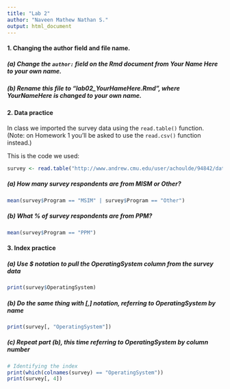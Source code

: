 ```yaml
---
title: "Lab 2"
author: "Naveen Mathew Nathan S."
output: html_document
---
```


#### 1. Changing the author field and file name.

##### (a) Change the `author:` field on the Rmd document from Your Name Here to your own name.

##### (b) Rename this file to "lab02_YourHameHere.Rmd", where YourNameHere is changed to your own name.

#### 2. Data practice

In class we imported the survey data using the `read.table()` function.  (Note: on Homework 1 you'll be asked to use the `read.csv()` function instead.)

This is the code we used:

```r
survey <- read.table("http://www.andrew.cmu.edu/user/achoulde/94842/data/survey_data.csv", header=TRUE, sep=",") 
```

##### (a) How many survey respondents are from MISM or Other?

```r
mean(survey$Program == "MSIM" | survey$Program == "Other")
```

##### (b) What % of survey respondents are from PPM?

```r
mean(survey$Program == "PPM")
```

#### 3. Index practice

##### (a) Use $ notation to pull the OperatingSystem column from the survey data

```r
print(survey$OperatingSystem)
```

##### (b) Do the same thing with [,] notation, referring to OperatingSystem by name

```r
print(survey[, "OperatingSystem"])
```

##### (c) Repeat part (b), this time referring to OperatingSystem by column number

```r
# Identifying the index
print(which(colnames(survey) == "OperatingSystem"))
print(survey[, 4])
```



